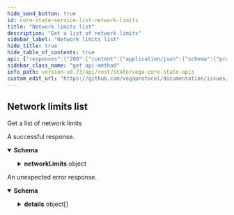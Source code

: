 ```yaml
---
hide_send_button: true
id: core-state-service-list-network-limits
title: "Network limits list"
description: "Get a list of network limits"
sidebar_label: "Network limits list"
hide_title: true
hide_table_of_contents: true
api: {"responses":{"200":{"content":{"application/json":{"schema":{"properties":{"networkLimits":{"properties":{"canProposeAsset":{"description":"Are asset proposals allowed at this point in time.","type":"boolean"},"canProposeMarket":{"description":"Are market proposals allowed at this point in time.","type":"boolean"},"canProposePerpetualMarket":{"description":"Are perpetual market proposals allowed at this point in time.","type":"boolean"},"canProposeSpotMarket":{"description":"Are spot market proposals allowed at this point in time.","type":"boolean"},"genesisLoaded":{"description":"True once the genesis file is loaded.","type":"boolean"},"proposeAssetEnabled":{"description":"Are asset proposals enabled on this chain.","type":"boolean"},"proposeAssetEnabledFrom":{"description":"Timestamp in Unix nanoseconds at which asset proposals will be enabled (0 indicates not set).","format":"int64","type":"string"},"proposeMarketEnabled":{"description":"Are market proposals enabled on this chain.","type":"boolean"},"proposeMarketEnabledFrom":{"description":"Timestamp in Unix nanoseconds at which market proposals will be enabled (0 indicates not set).","format":"int64","type":"string"}},"title":"Network limits, defined in the genesis file","type":"object"}},"type":"object","title":"v1ListNetworkLimitsResponse"}}},"description":"A successful response."},"default":{"content":{"application/json":{"schema":{"properties":{"code":{"format":"int32","type":"integer"},"details":{"items":{"additionalProperties":{},"properties":{"@type":{"type":"string"}},"type":"object","title":"protobufAny"},"type":"array"},"message":{"type":"string"}},"type":"object","title":"googlerpcStatus"}}},"description":"An unexpected error response."}},"tags":["CoreStateService"],"description":"Get a list of network limits","operationId":"CoreStateService_ListNetworkLimits","method":"get","path":"/network/limits","servers":[{"url":"https://vega-data.nodes.guru:3008","description":"vega-data.nodes.guru"},{"url":"https://vega-data.bharvest.io","description":"vega-data.bharvest.io"},{"url":"https://vega.aurora-edge.com","description":"vega.aurora-edge.com"},{"url":"https://darling.network","description":"darling.network"},{"url":"https://graphqlvega.gpvalidator.com","description":"graphqlvega.gpvalidator.com"},{"url":"https://vega-mainnet.anyvalid.com","description":"vega-mainnet.anyvalid.com"}],"info":{"title":"Vega core state APIs","version":"v0.73.10"},"postman":{"name":"Network limits list","description":{"content":"Get a list of network limits","type":"text/plain"},"url":{"path":["network","limits"],"host":["{{baseUrl}}"],"query":[],"variable":[]},"header":[{"key":"Accept","value":"application/json"}],"method":"GET"}}
sidebar_class_name: "get api-method"
info_path: version-v0.73/api/rest/state/vega-core-state-apis
custom_edit_url: "https://github.com/vegaprotocol/documentation/issues/new?labels=documentation&title=[Documentation] Requesting changes to 'Network limits list' (core-state-service-list-network-limits)"
---
```



## Network limits list



Get a list of network limits

<div><ApiTabs><TabItem label={"200"} value={"200"}><div>

A successful response.

</div><div><MimeTabs schemaType={"response"}><TabItem label={"application/json"} value={"application/json"}><SchemaTabs><TabItem label={"Schema"} value={"Schema"}><details style={{}} data-collapsed={false} open={true}><summary style={{"textAlign":"left"}}><strong>Schema</strong></summary><div style={{"textAlign":"left","marginLeft":"1rem"}}></div><ul style={{"marginLeft":"1rem"}}><SchemaItem collapsible={true} className={"schemaItem"}><details style={{}}><summary style={{}}><strong>networkLimits</strong><span style={{"opacity":"0.6"}}> object</span></summary><div style={{"marginLeft":"1rem"}}><SchemaItem collapsible={false} name={"canProposeAsset"} required={false} schemaName={"boolean"} qualifierMessage={undefined} schema={{"description":"Are asset proposals allowed at this point in time.","type":"boolean"}}></SchemaItem><SchemaItem collapsible={false} name={"canProposeMarket"} required={false} schemaName={"boolean"} qualifierMessage={undefined} schema={{"description":"Are market proposals allowed at this point in time.","type":"boolean"}}></SchemaItem><SchemaItem collapsible={false} name={"canProposePerpetualMarket"} required={false} schemaName={"boolean"} qualifierMessage={undefined} schema={{"description":"Are perpetual market proposals allowed at this point in time.","type":"boolean"}}></SchemaItem><SchemaItem collapsible={false} name={"canProposeSpotMarket"} required={false} schemaName={"boolean"} qualifierMessage={undefined} schema={{"description":"Are spot market proposals allowed at this point in time.","type":"boolean"}}></SchemaItem><SchemaItem collapsible={false} name={"genesisLoaded"} required={false} schemaName={"boolean"} qualifierMessage={undefined} schema={{"description":"True once the genesis file is loaded.","type":"boolean"}}></SchemaItem><SchemaItem collapsible={false} name={"proposeAssetEnabled"} required={false} schemaName={"boolean"} qualifierMessage={undefined} schema={{"description":"Are asset proposals enabled on this chain.","type":"boolean"}}></SchemaItem><SchemaItem collapsible={false} name={"proposeAssetEnabledFrom"} required={false} schemaName={"int64"} qualifierMessage={undefined} schema={{"description":"Timestamp in Unix nanoseconds at which asset proposals will be enabled (0 indicates not set).","format":"int64","type":"string"}}></SchemaItem><SchemaItem collapsible={false} name={"proposeMarketEnabled"} required={false} schemaName={"boolean"} qualifierMessage={undefined} schema={{"description":"Are market proposals enabled on this chain.","type":"boolean"}}></SchemaItem><SchemaItem collapsible={false} name={"proposeMarketEnabledFrom"} required={false} schemaName={"int64"} qualifierMessage={undefined} schema={{"description":"Timestamp in Unix nanoseconds at which market proposals will be enabled (0 indicates not set).","format":"int64","type":"string"}}></SchemaItem></div></details></SchemaItem></ul></details></TabItem><TabItem label={"Example (from schema)"} value={"Example (from schema)"}><ResponseSamples responseExample={"{\n  \"networkLimits\": {\n    \"canProposeAsset\": true,\n    \"canProposeMarket\": true,\n    \"canProposePerpetualMarket\": true,\n    \"canProposeSpotMarket\": true,\n    \"genesisLoaded\": true,\n    \"proposeAssetEnabled\": true,\n    \"proposeAssetEnabledFrom\": \"string\",\n    \"proposeMarketEnabled\": true,\n    \"proposeMarketEnabledFrom\": \"string\"\n  }\n}"} language={"json"}></ResponseSamples></TabItem></SchemaTabs></TabItem></MimeTabs></div></TabItem><TabItem label={"default"} value={"default"}><div>

An unexpected error response.

</div><div><MimeTabs schemaType={"response"}><TabItem label={"application/json"} value={"application/json"}><SchemaTabs><TabItem label={"Schema"} value={"Schema"}><details style={{}} data-collapsed={false} open={true}><summary style={{"textAlign":"left"}}><strong>Schema</strong></summary><div style={{"textAlign":"left","marginLeft":"1rem"}}></div><ul style={{"marginLeft":"1rem"}}><SchemaItem collapsible={false} name={"code"} required={false} schemaName={"int32"} qualifierMessage={undefined} schema={{"format":"int32","type":"integer"}}></SchemaItem><SchemaItem collapsible={true} className={"schemaItem"}><details style={{}}><summary style={{}}><strong>details</strong><span style={{"opacity":"0.6"}}> object[]</span></summary><div style={{"marginLeft":"1rem"}}><li><div style={{"fontSize":"var(--ifm-code-font-size)","opacity":"0.6","marginLeft":"-.5rem","paddingBottom":".5rem"}}>Array [</div></li><SchemaItem collapsible={false} name={"@type"} required={false} schemaName={"string"} qualifierMessage={undefined} schema={{"type":"string"}}></SchemaItem><li><div style={{"fontSize":"var(--ifm-code-font-size)","opacity":"0.6","marginLeft":"-.5rem"}}>]</div></li></div></details></SchemaItem><SchemaItem collapsible={false} name={"message"} required={false} schemaName={"string"} qualifierMessage={undefined} schema={{"type":"string"}}></SchemaItem></ul></details></TabItem><TabItem label={"Example (from schema)"} value={"Example (from schema)"}><ResponseSamples responseExample={"{\n  \"code\": 0,\n  \"details\": [\n    {\n      \"@type\": \"string\"\n    }\n  ],\n  \"message\": \"string\"\n}"} language={"json"}></ResponseSamples></TabItem></SchemaTabs></TabItem></MimeTabs></div></TabItem></ApiTabs></div>
